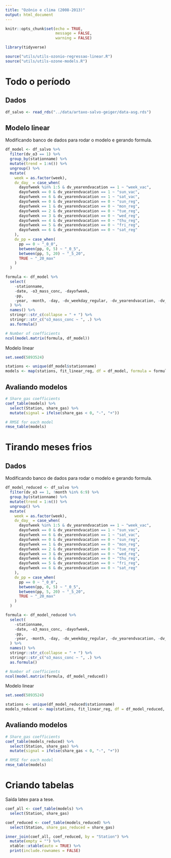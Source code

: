 ```yaml
---
title: "Ozônio e clima (2008-2013)"
output: html_document
---
```


```r
knitr::opts_chunk$set(echo = TRUE,
                      message = FALSE,
                      warning = FALSE)
```

```r
library(tidyverse)

source("utils/utils-ozonio-regressao-linear.R")
source("utils/utils-ozone-models.R")
```

# Todo o período

## Dados

```r
df_salvo <- read_rds("../data/artaxo-salvo-geiger/data-asg.rds")
```

## Modelo linear

Modificando banco de dados para rodar o modelo e gerando formula.

```r
df_model <- df_salvo %>%
  filter(dv_o3 == 1) %>% 
  group_by(stationname) %>% 
  mutate(trend = 1:n()) %>% 
  ungroup() %>% 
  mutate(
    week = as.factor(week),
    dv_day_ = case_when(
      dayofweek %in% 1:5 & dv_yearendvacation == 1 ~ "week_vac",
      dayofweek == 0 & dv_yearendvacation == 1 ~ "sun_vac",
      dayofweek == 6 & dv_yearendvacation == 1 ~ "sat_vac",
      dayofweek == 0 & dv_yearendvacation == 0 ~ "sun_reg",
      dayofweek == 1 & dv_yearendvacation == 0 ~ "mon_reg",
      dayofweek == 2 & dv_yearendvacation == 0 ~ "tue_reg",
      dayofweek == 3 & dv_yearendvacation == 0 ~ "wed_reg",
      dayofweek == 4 & dv_yearendvacation == 0 ~ "thu_reg",
      dayofweek == 5 & dv_yearendvacation == 0 ~ "fri_reg",
      dayofweek == 6 & dv_yearendvacation == 0 ~ "sat_reg"
    ),
    dv_pp = case_when(
      pp == 0 ~ "_0_0",
      between(pp, 0, 5) ~ "_0_5",
      between(pp, 5, 20) ~ "_5_20",
      TRUE ~ "_20_max"
    )
  )

formula <- df_model %>%
  select(
    -stationname,
    -date, -o3_mass_conc, -dayofweek,
    -pp,
    -year, -month, -day, -dv_weekday_regular, -dv_yearendvacation, -dv_o3
  ) %>% 
  names() %>% 
  stringr::str_c(collapse = " + ") %>% 
  stringr::str_c("o3_mass_conc ~ ", .) %>%
  as.formula()

# Number of coefficients
ncol(model.matrix(formula, df_model))
```

Modelo linear 

```r
set.seed(5893524)

stations <- unique(df_model$stationname)
models <- map(stations, fit_linear_reg, df = df_model, formula = formula)
```

## Avaliando modelos

```r
# Share_gas coefficients
coef_table(models) %>% 
  select(Station, share_gas) %>% 
  mutate(signal = ifelse(share_gas < 0, "-", "+"))

# RMSE for each model
rmse_table(models)
```

# Tirando meses frios

## Dados

Modificando banco de dados para rodar o modelo e gerando formula.

```r
df_model_reduced <- df_salvo %>%
  filter(dv_o3 == 1, !month %in% 6:9) %>% 
  group_by(stationname) %>% 
  mutate(trend = 1:n()) %>% 
  ungroup() %>% 
  mutate(
    week = as.factor(week),
    dv_day_ = case_when(
      dayofweek %in% 1:5 & dv_yearendvacation == 1 ~ "week_vac",
      dayofweek == 0 & dv_yearendvacation == 1 ~ "sun_vac",
      dayofweek == 6 & dv_yearendvacation == 1 ~ "sat_vac",
      dayofweek == 0 & dv_yearendvacation == 0 ~ "sun_reg",
      dayofweek == 1 & dv_yearendvacation == 0 ~ "mon_reg",
      dayofweek == 2 & dv_yearendvacation == 0 ~ "tue_reg",
      dayofweek == 3 & dv_yearendvacation == 0 ~ "wed_reg",
      dayofweek == 4 & dv_yearendvacation == 0 ~ "thu_reg",
      dayofweek == 5 & dv_yearendvacation == 0 ~ "fri_reg",
      dayofweek == 6 & dv_yearendvacation == 0 ~ "sat_reg"
    ),
    dv_pp = case_when(
      pp == 0 ~ "_0_0",
      between(pp, 0, 5) ~ "_0_5",
      between(pp, 5, 20) ~ "_5_20",
      TRUE ~ "_20_max"
    )
  )

formula <- df_model_reduced %>%
  select(
    -stationname,
    -date, -o3_mass_conc, -dayofweek,
    -pp,
    -year, -month, -day, -dv_weekday_regular, -dv_yearendvacation, -dv_o3
  ) %>% 
  names() %>% 
  stringr::str_c(collapse = " + ") %>% 
  stringr::str_c("o3_mass_conc ~ ", .) %>%
  as.formula()

# Number of coefficients
ncol(model.matrix(formula, df_model_reduced))
```

Modelo linear 

```r
set.seed(5893524)

stations <- unique(df_model_reduced$stationname)
models_reduced <- map(stations, fit_linear_reg, df = df_model_reduced, formula = formula)
```

## Avaliando modelos

```r
# Share_gas coefficients
coef_table(models_reduced) %>% 
  select(Station, share_gas) %>% 
  mutate(signal = ifelse(share_gas < 0, "-", "+"))

# RMSE for each model
rmse_table(models)
```


# Criando tabelas

Saída latex para a tese.

```r
coef_all <- coef_table(models) %>% 
  select(Station, share_gas) 

coef_reduced <- coef_table(models_reduced) %>% 
  select(Station, share_gas_reduced = share_gas) 

inner_join(coef_all, coef_reduced, by = "Station") %>% 
  mutate(empty = "") %>% 
  xtable::xtable(auto = TRUE) %>% 
  print(include.rownames = FALSE)
```